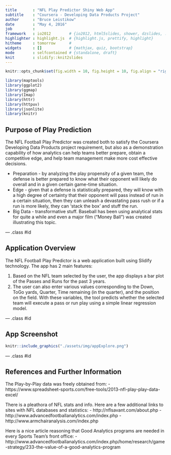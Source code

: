 ```yaml
---
title       : "NFL Play Predictor Shiny Web App"
subtitle    : "Coursera - Developing Data Products Project"
author      : "Bruce Leistikow"
date        : "May 4, 2016"
job         : 
framework   : io2012        # {io2012, html5slides, shower, dzslides, ...}
highlighter : highlight.js  # {highlight.js, prettify, highlight}
hitheme     : tomorrow      # 
widgets     : []            # {mathjax, quiz, bootstrap}
mode        : selfcontained # {standalone, draft}
knit        : slidify::knit2slides
---
```


```r
knitr::opts_chunk$set(fig.width = 10, fig.height = 10, fig.align = "right", echo = TRUE)
```

```r
library(maptools)
library(ggplot2)
library(ggmap)
library(Imap)
library(httr)
library(httpuv)
library(jsonlite)
library(knitr)
```


## Purpose of Play Prediction
The NFL Football Play Predictor was created both to satisfy the Coursera Developing Data Products project requirement, but also as a demonstration capability of how analytics can help teams better prepare, obtain a competitive edge, and help team management make more cost effective decisions.

- Preparation - by analyzing the play propensity of a given team, the defense is better prepared to know what their opponent will likely do overall and in a given certain game-time situation.  
- Edge - given that a defense is statistically prepared, they will know with a high degree of certainty that their opponent will pass instead of run in a certain situation, then they can unleash a devastating pass rush or if a run is more likely, they can 'stack the box' and stuff the run.    
- Big Data - transformative stuff.  Baseball has been using analytical stats for quite a while and even a major film ("Money Ball") was created illustrating this topic.   


--- .class #id 

## Application Overview
The NFL Football Play Predictor is a web application built using Slidify technology.  The app has 2 main features:

1. Based on the NFL team selected by the user, the app displays a bar plot of the Passes and Runs for the past 3 years.
2. The user can also enter various values corresponding to the Down, ToGo yards, Quarter, Time remaining (in the quarter), and the position on the field. With these variables, the tool predicts whether the selected team will execute a pass or run play using a simple linear regression model.

--- .class #id 

## App Screenshot
```r
knitr::include_graphics("./assets/img/appExplore.png")
```

--- .class #id 

## References and Further Information

The Play-by-Play data was freely obtained from:
- https://www.spreadsheet-sports.com/free-tools/2013-nfl-play-play-data-excel/

There is a pleathora of NFL stats and info. Here are a few additional links to sites with NFL databases and statistics:
- http://nflsavant.com/about.php
- http://www.advancedfootballanalytics.com/index.php
- http://www.armchairanalysis.com/index.php

Here is a nice article reasoning that Good Analytics programs are needed in every Sports Team's front office:
- http://www.advancedfootballanalytics.com/index.php/home/research/game-strategy/233-the-value-of-a-good-analytics-program







